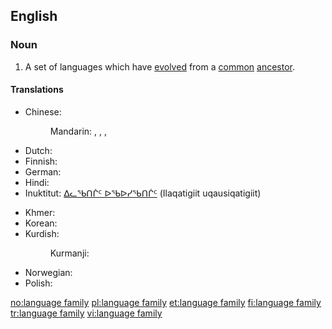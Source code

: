 ==English==
{{wikipedia}}

===Noun===
{{en-noun|language families|sg=[[language]] [[family]]}}

# {{linguistics}} A set of languages which have [[evolved]] from a [[common]] [[ancestor]].

====Translations====
{{trans-top|set of languages}}
* Chinese:
*: Mandarin: {{t|cmn|語系|sc=Hani}}, {{t|cmn|语系|tr=yǔxì|sc=Hani}}, {{t|cmn|語族|sc=Hani}}, {{t|cmn|语族|tr=yǔzú|sc=Hani}}
* Dutch: {{t|nl|taalfamilie|c}}
* Finnish: {{t+|fi|kielikunta}}
* German: {{t|de|Sprachfamilie|f}}
* Hindi: {{t|hi|भाषा-परिवार|m|tr=bhāṣā-parivār|xs=Hindi}}
* Inuktitut: [[ᐃᓚᖃᑎᒌᑦ ᐅᖃᐅᓯᖃᑎᒌᑦ]] (Ilaqatigiit uqausiqatigiit)
{{trans-mid}}
* Khmer: {{t|km|អំបូរភាសា|sc=Khmr}}
* Korean: {{t+|ko|어족|tr=eo-jok|sc=Hang}}
* Kurdish:
*: Kurmanji: {{t|kmr|zimanmalbat|f}}
* Norwegian: {{t+|no|språkfamilie|m}}
* Polish: {{t+|pl|rodzina|f}} {{t+|pl|językowy|alt=językowa}}
{{trans-bottom}}

[[no:language family]]
[[pl:language family]]
[[et:language family]]
[[fi:language family]]
[[tr:language family]]
[[vi:language family]]